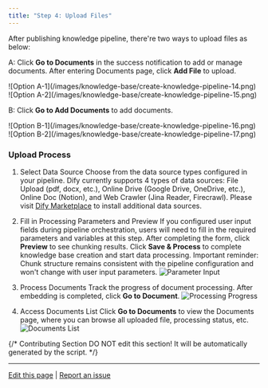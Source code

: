 ```yaml
---
title: "Step 4: Upload Files"
---
```


After publishing knowledge pipeline, there're two ways to upload files as below:

A: Click **Go to Documents** in the success notification to add or manage documents. After entering Documents page, click **Add File** to upload.

<div style={{display: 'flex', flexWrap: 'wrap', gap: '30px'}}>
  <div style={{flex: 1, minWidth: '200px'}}>
    ![Option A-1](/images/knowledge-base/create-knowledge-pipeline-14.png)
  </div>
  <div style={{flex: 2, minWidth: '300px'}}>
    ![Option A-2](/images/knowledge-base/create-knowledge-pipeline-15.png)
  </div>
</div>

B: Click **Go to Add Documents** to add documents.

<div style={{display: 'flex', flexWrap: 'wrap', gap: '30px'}}>
  <div style={{flex: 1, minWidth: '200px'}}>
    ![Option B-1](/images/knowledge-base/create-knowledge-pipeline-16.png)
  </div>
  <div style={{flex: 2, minWidth: '300px'}}>
    ![Option B-2](/images/knowledge-base/create-knowledge-pipeline-17.png)
  </div>
</div>

### Upload Process

1. Select Data Source
   Choose from the data source types configured in your pipeline. Dify currently supports 4 types of data sources: File Upload (pdf, docx, etc.), Online Drive (Google Drive, OneDrive, etc.), Online Doc (Notion), and Web Crawler (Jina Reader, Firecrawl). 
   Please visit [Dify Marketplace](https://marketplace.dify.ai/) to install additional data sources.

2. Fill in Processing Parameters and Preview
   If you configured user input fields during pipeline orchestration, users will need to fill in the required parameters and variables at this step. After completing the form, click **Preview** to see chunking results. Click **Save & Process** to complete knowledge base creation and start data processing.
   <Warning>
   Important reminder: Chunk structure remains consistent with the pipeline configuration and won't change with user input parameters.
   </Warning>
   ![Parameter Input](/images/knowledge-base/create-knowledge-pipeline-18.png)

3. Process Documents
   Track the progress of document processing. After embedding is completed, click **Go to Document**.
   ![Processing Progress](/images/knowledge-base/create-knowledge-pipeline-19.png)

4. Access Documents List
   Click **Go to Documents** to view the Documents page, where you can browse all uploaded file, processing status, etc.
   ![Documents List](/images/knowledge-base/create-knowledge-pipeline-20.png)

{/*
Contributing Section
DO NOT edit this section!
It will be automatically generated by the script.
*/}

---

[Edit this page](https://github.com/langgenius/dify-docs/edit/main/en/guides/knowledge-base/knowledge-pipeline/upload-files.mdx) | [Report an issue](https://github.com/langgenius/dify-docs/issues/new?template=docs.yml)